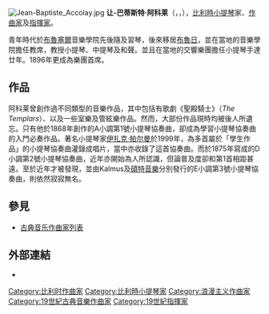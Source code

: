 {{unreferenced|time=2011-07-10}}
[[File:Jean-Baptiste_Accolay.jpg|thumb]]
'''让-巴蒂斯特·阿科莱'''（{{lang-fr|Jean-Baptiste Accolay}}，{{IPA-fr|ʒɑ̃ batist akɔlɛ}}，{{bd|1833年|4月17日|1900年|8月19日}}），[[比利時|比利時]][[小提琴|小提琴]]家、[[作曲家|作曲家]]及[[指揮家|指揮家]]。

青年時代於[[布魯塞爾|布魯塞爾]]音樂學院先後隨{{link-de|尼古拉·朗贝尔·韦里|Nicolas Lambert Wéry|韦里}}及{{link-nl|兰贝特·约瑟夫·梅尔茨|Lambert Joseph Meerts|梅尔茨}}習琴，後來移居[[布魯日|布魯日]]，並在當地的音樂學院擔任教席，教授小提琴、中提琴及和聲。並且在當地的交響樂團擔任小提琴手達廿年。1896年更成為樂團首席。

== 作品 ==
阿科莱曾創作過不同類型的音樂作品，其中包括有歌劇《聖殿騎士》（''The Templars''）、以及一些室樂及管絃樂作品。然而，大部份作品現時均被後人所遺忘。只有他於1868年創作的A小調第1號小提琴協奏曲，卻成為學習小提琴協奏曲的入門必奏作品。著名小提琴家[[伊扎克·帕尔曼|伊扎克·帕尔曼]]於1999年，為多首屬於「學生作品」的小提琴協奏曲灌錄成唱片，當中亦收錄了這首協奏曲。而於1875年寫成的D小調第2號小提琴協奏曲，近年亦開始為人所認識，但論普及度卻和第1首相距甚遠。至於近年才被發現，並由Kalmus及[[碩特音樂|碩特音樂]]分別發行的E小調第3號小提琴協奏曲，則依然寂寂無名。

== 參見 ==
{{portal|古典音樂}}
* [[古典音乐作曲家列表|古典音乐作曲家列表]]

== 外部連結 ==
* {{IMSLP|id=Accolay%2C_Jean-Baptiste}}

{{Authority control}}

{{DEFAULTSORT:Accolay, Jean-Baptiste}}
[[Category:比利时作曲家|Category:比利时作曲家]]
[[Category:比利時小提琴家|Category:比利時小提琴家]]
[[Category:浪漫主义作曲家|Category:浪漫主义作曲家]]
[[Category:19世紀古典音樂作曲家|Category:19世紀古典音樂作曲家]]
[[Category:19世紀指揮家|Category:19世紀指揮家]]